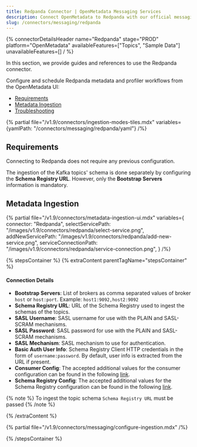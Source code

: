 ```yaml
---
title: Redpanda Connector | OpenMetadata Messaging Services
description: Connect OpenMetadata to Redpanda with our official messaging connector. Stream metadata, automate discovery, and integrate your Kafka-compatible platform seamlessly.
slug: /connectors/messaging/redpanda
---
```




{% connectorDetailsHeader
name="Redpanda"
stage="PROD"
platform="OpenMetadata"
availableFeatures=["Topics", "Sample Data"]
unavailableFeatures=[]
/ %}


In this section, we provide guides and references to use the Redpanda connector.

Configure and schedule Redpanda metadata and profiler workflows from the OpenMetadata UI:

- [Requirements](#requirements)
- [Metadata Ingestion](#metadata-ingestion)
- [Troubleshooting](/connectors/messaging/redpanda/troubleshooting)

{% partial file="/v1.9/connectors/ingestion-modes-tiles.mdx" variables={yamlPath: "/connectors/messaging/redpanda/yaml"} /%}

## Requirements

Connecting to Redpanda does not require any previous configuration.

The ingestion of the Kafka topics' schema is done separately by configuring the **Schema Registry URL**. However, only the **Bootstrap Servers** information is mandatory.

## Metadata Ingestion

{% partial 
  file="/v1.9/connectors/metadata-ingestion-ui.mdx" 
  variables={
    connector: "Redpanda", 
    selectServicePath: "/images/v1.9/connectors/redpanda/select-service.png",
    addNewServicePath: "/images/v1.9/connectors/redpanda/add-new-service.png",
    serviceConnectionPath: "/images/v1.9/connectors/redpanda/service-connection.png",
} 
/%}

{% stepsContainer %}
{% extraContent parentTagName="stepsContainer" %}

#### Connection Details

- **Bootstrap Servers**: List of brokers as comma separated values of broker `host` or `host:port`. Example: `host1:9092,host2:9092`
- **Schema Registry URL**: URL of the Schema Registry used to ingest the schemas of the topics.
- **SASL Username**: SASL username for use with the PLAIN and SASL-SCRAM mechanisms.
- **SASL Password**: SASL password for use with the PLAIN and SASL-SCRAM mechanisms.
- **SASL Mechanism**: SASL mechanism to use for authentication.
- **Basic Auth User Info**: Schema Registry Client HTTP credentials in the form of `username:password`. By default, user info is extracted from the URL if present.
- **Consumer Config**: The accepted additional values for the consumer configuration can be found in the following [link](https://github.com/edenhill/librdkafka/blob/master/CONFIGURATION.mdx).
- **Schema Registry Config**: The accepted additional values for the Schema Registry configuration can be found in the following [link](https://docs.confluent.io/platform/current/clients/confluent-kafka-python/html/index.html#schemaregistryclient).

{% note %}
To ingest the topic schema `Schema Registry URL` must be passed
{% /note %}

{% /extraContent %}

<TestConnection />

{% partial file="/v1.9/connectors/messaging/configure-ingestion.mdx" /%}

<IngestionScheduleAndDeploy />

{% /stepsContainer %}
